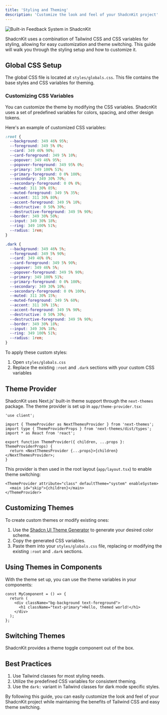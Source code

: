 ```yaml
---
title: 'Styling and Theming'
description: 'Customize the look and feel of your ShadcnKit project'
---
```


<img src="/images/shadcnkit-theme.gif" alt="Built-in Feedback System in ShadcnKit" />

ShadcnKit uses a combination of Tailwind CSS and CSS variables for styling, allowing for easy customization and theme switching. This guide will walk you through the styling setup and how to customize it.

## Global CSS Setup

The global CSS file is located at `styles/globals.css`. This file contains the base styles and CSS variables for theming.

### Customizing CSS Variables

You can customize the theme by modifying the CSS variables. ShadcnKit uses a set of predefined variables for colors, spacing, and other design tokens.

Here's an example of customized CSS variables:

```css
:root {
  --background: 349 46% 95%;
  --foreground: 349 5% 0%;
  --card: 349 46% 90%;
  --card-foreground: 349 5% 10%;
  --popover: 349 46% 95%;
  --popover-foreground: 349 95% 0%;
  --primary: 349 100% 51%;
  --primary-foreground: 0 0% 100%;
  --secondary: 349 30% 70%;
  --secondary-foreground: 0 0% 0%;
  --muted: 311 30% 85%;
  --muted-foreground: 349 5% 35%;
  --accent: 311 30% 80%;
  --accent-foreground: 349 5% 10%;
  --destructive: 0 50% 30%;
  --destructive-foreground: 349 5% 90%;
  --border: 349 30% 50%;
  --input: 349 30% 18%;
  --ring: 349 100% 51%;
  --radius: 1rem;
}

.dark {
  --background: 349 46% 5%;
  --foreground: 349 5% 90%;
  --card: 349 46% 0%;
  --card-foreground: 349 5% 90%;
  --popover: 349 46% 5%;
  --popover-foreground: 349 5% 90%;
  --primary: 349 100% 51%;
  --primary-foreground: 0 0% 100%;
  --secondary: 349 30% 10%;
  --secondary-foreground: 0 0% 100%;
  --muted: 311 30% 15%;
  --muted-foreground: 349 5% 60%;
  --accent: 311 30% 15%;
  --accent-foreground: 349 5% 90%;
  --destructive: 0 50% 30%;
  --destructive-foreground: 349 5% 90%;
  --border: 349 30% 18%;
  --input: 349 30% 18%;
  --ring: 349 100% 51%;
  --radius: 1rem;
}
```

To apply these custom styles:

1. Open `styles/globals.css`
2. Replace the existing `:root` and `.dark` sections with your custom CSS variables

## Theme Provider

ShadcnKit uses Next.js' built-in theme support through the `next-themes` package. The theme provider is set up in `app/theme-provider.tsx`:

```tsx
'use client';

import { ThemeProvider as NextThemesProvider } from 'next-themes';
import type { ThemeProviderProps } from 'next-themes/dist/types';
import * as React from 'react';

export function ThemeProvider({ children, ...props }: ThemeProviderProps) {
  return <NextThemesProvider {...props}>{children}</NextThemesProvider>;
}
```

This provider is then used in the root layout (`app/layout.tsx`) to enable theme switching:

```tsx
<ThemeProvider attribute="class" defaultTheme="system" enableSystem>
  <main id="skip">{children}</main>
</ThemeProvider>
```

## Customizing Themes

To create custom themes or modify existing ones:

1. Use the [Shadcn UI Theme Generator](https://zippystarter.com/tools/shadcn-ui-theme-generator) to generate your desired color scheme.
2. Copy the generated CSS variables.
3. Paste them into your `styles/globals.css` file, replacing or modifying the existing `:root` and `.dark` sections.

## Using Themes in Components

With the theme set up, you can use the theme variables in your components:

```tsx
const MyComponent = () => {
  return (
    <div className="bg-background text-foreground">
      <h1 className="text-primary">Hello, themed world!</h1>
    </div>
  );
};
```

## Switching Themes

ShadcnKit provides a theme toggle component out of the box. 

## Best Practices

1. Use Tailwind classes for most styling needs.
2. Utilize the predefined CSS variables for consistent theming.
3. Use the `dark:` variant in Tailwind classes for dark mode specific styles.

By following this guide, you can easily customize the look and feel of your ShadcnKit project while maintaining the benefits of Tailwind CSS and easy theme switching.